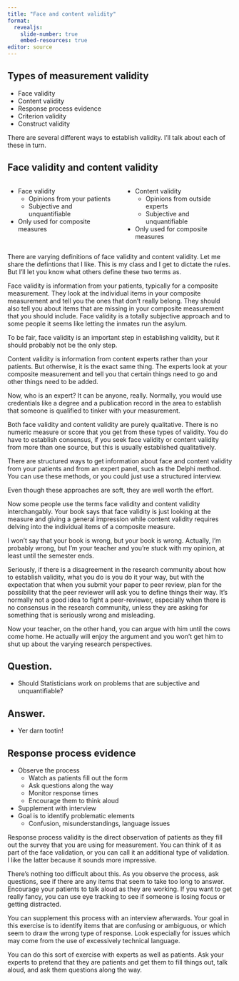 ```yaml
---
title: "Face and content validity"
format: 
  revealjs:
    slide-number: true
    embed-resources: true
editor: source
---
```


## Types of measurement validity 

-   Face validity
-   Content validity
-   Response process evidence
-   Criterion validity
-   Construct validity

::: notes

There are several different ways to establish validity. I'll talk about each of these in turn.

:::

## Face validity and content validity

:::::: {.columns}
::: {.column}
-   Face validity
    -   Opinions from your patients
    -   Subjective and unquantifiable
-   Only used for composite measures
:::

::: {.column}
-   Content validity
    -   Opinions from outside experts
    -   Subjective and unquantifiable
-   Only used for composite measures
:::
::::::

::: notes

There are varying definitions of face validity and content validity. Let me share the defintions that I like. This is my class and I get to dictate the rules. But I'll let you know what others define these two terms as.

Face validity is information from your patients, typically for a composite measurement. They look at the individual items in your composite measurement and tell you the ones that don't really belong. They should also tell you about items that are missing in your composite measurement that you should include. Face validity is a totally subjective approach and to some people it seems like letting the inmates run the asylum.

To be fair, face validity is an important step in establishing validity, but it should probably not be the only step.

Content validity is information from content experts rather than your patients. But otherwise, it is the exact same thing. The experts look at your composite measurement and tell you that certain things need to go and other things need to be added.

Now, who is an expert? It can be anyone, really. Normally, you would use credentials like a degree and a publication record in the area to establish that someone is qualified to tinker with your measurement.

Both face validity and content validity are purely qualitative. There is no numeric measure or score that you get from these types of validity. You do have to establish consensus, if you seek face validity or content validity from more than one source, but this is usually established qualitatively.

There are structured ways to get information about face and content validity from your patients and from an expert panel, such as the Delphi method. You can use these methods, or you could just use a structured interview.

Even though these approaches are soft, they are well worth the effort.

Now some people use the terms face validity and content validity interchangably. Your book says that face validity is just looking at the measure and giving a general impression while content validity requires delving into the individual items of a composite measure.

I won't say that your book is wrong, but your book is wrong. Actually, I'm probably wrong, but I'm your teacher and you're stuck with my opinion, at least until the semester ends.

Seriously, if there is a disagreement in the research community about how to establish validity, what you do is you do it your way, but with the expectation that when you submit your paper to peer review, plan for the possibility that the peer reviewer will ask you to define things their way. It's normally not a good idea to fight a peer-reviewer, especially when there is no consensus in the research community, unless they are asking for something that is seriously wrong and misleading.

Now your teacher, on the other hand, you can argue with him until the cows come home. He actually will enjoy the argument and you won't get him to shut up about the varying research perspectives.

:::

## Question. 
-   Should Statisticians work on problems that are subjective and unquantifiable?

## Answer.

-   Yer darn tootin!

## Response process evidence

-   Observe the process
    -   Watch as patients fill out the form
    -   Ask questions along the way
    -   Monitor response times
    -   Encourage them to think aloud
-   Supplement with interview
-   Goal is to identify problematic elements
    -   Confusion, misunderstandings, language issues

::: notes

Response process validity is the direct observation of patients as they fill out the survey that you are using for measurement. You can think of it as part of the face validation, or you can call it an additional type of validation. I like the latter because it sounds more impressive.

There's nothing too difficult about this. As you observe the process, ask questions, see if there are any items that seem to take too long to answer. Encourage your patients to talk aloud as they are working. If you want to get really fancy, you can use eye tracking to see if someone is losing focus or getting distracted.

You can supplement this process with an interview afterwards. Your goal in this exercise is to identify items that are confusing or ambiguous, or which seem to draw the wrong type of response. Look especially for issues which may come from the use of excessively technical language.

You can do this sort of exercise with experts as well as patients. Ask your experts to pretend that they are patients and get them to fill things out, talk aloud, and ask them questions along the way.

:::

